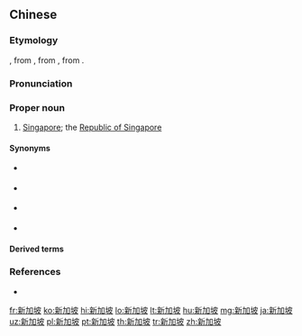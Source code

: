 ==Chinese==
{{zh-forms|gloss=-}}
{{wikipedia|lang=zh}}

===Etymology===
{{bor|zh|en|Singapore}}, from {{der|zh|ms|Singapura}}, from {{der|zh|sa|सिंहपुर|tr=siṃhá-pura}}, from {{compound|sa|सिंह|t1=lion|पुर|t2=city|nocat=y}}.

===Pronunciation===
{{zh-pron
|m=Xīnjiāpō
|c=san1 gaa1-3 bo1
|h=pfs=Sîn-kâ-phô/Sîn-kâ-po
|mn=qz,tw,xm:Sin-ka-pho/zz:Sin-kee-pho
|mn-t=sing1 gia1 bo1
|w=1xin ka phu
|cat=pn
}}

===Proper noun===
{{zh-proper noun}}

# [[Singapore]]; the [[Republic of Singapore]]

====Synonyms====
* {{qualifier|dated|still common in Cantonese}} {{zh-l|星加坡}}
* {{qualifier|dated}} {{zh-l|新嘉坡}}
* {{qualifier|regional|dated}} {{zh-l|石叻}}
* {{qualifier|regional|dated}} {{zh-l|叻埠}}

====Derived terms====
{{zh-der|新加坡元|新加坡共和國}}

===References===
* {{R:nan:Duffus 1883|Singapore|245}}

{{zh-cat|Capital cities|Countries}}

[[fr:新加坡]]
[[ko:新加坡]]
[[hi:新加坡]]
[[lo:新加坡]]
[[lt:新加坡]]
[[hu:新加坡]]
[[mg:新加坡]]
[[ja:新加坡]]
[[uz:新加坡]]
[[pl:新加坡]]
[[pt:新加坡]]
[[th:新加坡]]
[[tr:新加坡]]
[[zh:新加坡]]
